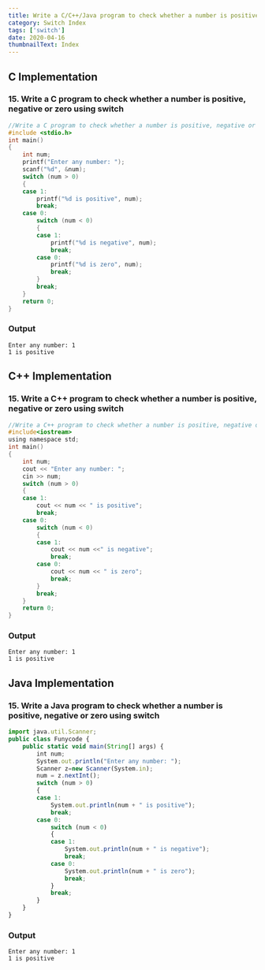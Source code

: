 ```yaml
---
title: Write a C/C++/Java program to check whether a number is positive, negative or zero using switch
category: Switch Index
tags: ['switch']
date: 2020-04-16
thumbnailText: Index
---
```


## C Implementation
### 15. Write a C program to check whether a number is positive, negative or zero using switch
```c
//Write a C program to check whether a number is positive, negative or zero using switch
#include <stdio.h>
int main()
{
    int num;
    printf("Enter any number: ");
    scanf("%d", &num);
    switch (num > 0)
    {
    case 1:
        printf("%d is positive", num);
        break;
    case 0:
        switch (num < 0)
        {
        case 1:
            printf("%d is negative", num);
            break;
        case 0:
            printf("%d is zero", num);
            break;
        }
        break;
    }
    return 0;
}
```
### Output
```
Enter any number: 1
1 is positive
```

## C++ Implementation
### 15. Write a C++ program to check whether a number is positive, negative or zero using switch
```c
//Write a C++ program to check whether a number is positive, negative or zero using switch
#include<iostream>
using namespace std;
int main()
{
    int num;
    cout << "Enter any number: ";
    cin >> num;
    switch (num > 0)
    {
    case 1:
        cout << num << " is positive";
        break;
    case 0:
        switch (num < 0)
        {
        case 1:
            cout << num <<" is negative";
            break;
        case 0:
            cout << num << " is zero";
            break;
        }
        break;
    }
    return 0;
}
```
### Output
```
Enter any number: 1
1 is positive
```

## Java Implementation
### 15. Write a Java program to check whether a number is positive, negative or zero using switch
```js
import java.util.Scanner;
public class Funycode {
    public static void main(String[] args) {
        int num;
        System.out.println("Enter any number: ");
        Scanner z=new Scanner(System.in);
        num = z.nextInt();
        switch (num > 0)
        {
        case 1:
            System.out.println(num + " is positive");
            break;
        case 0:
            switch (num < 0)
            {
            case 1:
                System.out.println(num + " is negative");
                break;
            case 0:
                System.out.println(num + " is zero");
                break;
            }
            break;
        }
    }
}
```
### Output
```
Enter any number: 1
1 is positive
```
